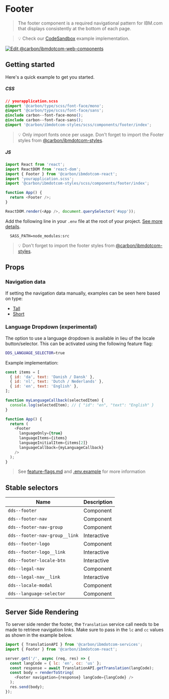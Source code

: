 
# Footer

> The footer component is a required navigational pattern for IBM.com that
> displays consistently at the bottom of each page.

> 💡 Check our
> [CodeSandbox](https://githubbox.com/carbon-design-system/ibm-dotcom-library/tree/master/packages/react/examples/codesandbox/components/Footer)
> example implementation.

[![Edit @carbon/ibmdotcom-web-components](https://codesandbox.io/static/img/play-codesandbox.svg)](https://githubbox.com/carbon-design-system/ibm-dotcom-library/tree/master/packages/react/examples/codesandbox/components/Footer)

## Getting started

Here's a quick example to get you started.

##### CSS

```css
// yourapplication.scss
@import '@carbon/type/scss/font-face/mono';
@import '@carbon/type/scss/font-face/sans';
@include carbon--font-face-mono();
@include carbon--font-face-sans();
@import '@carbon/ibmdotcom-styles/scss/components/footer/index';
```

> 💡 Only import fonts once per usage. Don't forget to import the Footer styles
> from
> [@carbon/ibmdotcom-styles](https://github.com/carbon-design-system/ibm-dotcom-library/blob/master/packages/styles).

##### JS

```javascript
import React from 'react';
import ReactDOM from 'react-dom';
import { Footer } from '@carbon/ibmdotcom-react';
import 'yourapplication.scss';
import '@carbon/ibmdotcom-styles/scss/components/footer/index';

function App() {
  return <Footer />;
}

ReactDOM.render(<App />, document.querySelector('#app'));
```

Add the following line in your `.env` file at the root of your project.
[See more details](https://github.com/carbon-design-system/ibm-dotcom-library/tree/master/packages/styles#usage).

```
  SASS_PATH=node_modules:src
```

> 💡 Don't forget to import the footer styles from
> [@carbon/ibmdotcom-styles](https://github.com/carbon-design-system/ibm-dotcom-library/blob/master/packages/styles).

## Props

<Props of={Footer} />

### Navigation data

If setting the navigation data manually, examples can be seen here based on
type:

- [Tall](https://github.com/carbon-design-system/ibm-dotcom-library/blob/master/packages/react/src/components/Footer/__data__/footer-menu.json)
- [Short](https://github.com/carbon-design-system/ibm-dotcom-library/blob/master/packages/react/src/components/Footer/__data__/footer-thin.json)

### Language Dropdown (experimental)

The option to use a language dropdown is available in lieu of the locale
button/selector. This can be activated using the following feature flag:

```bash
DDS_LANGUAGE_SELECTOR=true
```

Example implementation:

```javascript
const items = [
  { id: 'da', text: 'Danish / Dansk' },
  { id: 'nl', text: 'Dutch / Nederlands' },
  { id: 'en', text: 'English' },
];

function myLanguageCallback(selectedItem) {
  console.log(selectedItem); // { "id": "en", "text": "English" }
}

function App() {
  return (
    <Footer
      languageOnly={true}
      languageItems={items}
      languageInitialItem={items[2]}
      languageCallback={myLanguageCallback}
    />
  );
}
```

> See
> [feature-flags.md](https://github.com/carbon-design-system/ibm-dotcom-library/blob/master/packages/react/docs/feature-flags.md)
> and
> [.env.example](https://github.com/carbon-design-system/ibm-dotcom-library/blob/master/packages/react/.env.example)
> for more information

## Stable selectors

| Name                          | Description |
| ----------------------------- | ----------- |
| `dds--footer`                 | Component   |
| `dds--footer-nav`             | Component   |
| `dds--footer-nav-group`       | Component   |
| `dds--footer-nav-group__link` | Interactive |
| `dds--footer-logo`            | Component   |
| `dds--footer-logo__link`      | Interactive |
| `dds--footer-locale-btn`      | Interactive |
| `dds--legal-nav`              | Component   |
| `dds--legal-nav__link`        | Interactive |
| `dds--locale-modal`           | Component   |
| `dds--language-selector`      | Component   |

<Description markdown={corsproxy} />

## Server Side Rendering

To server side render the footer, the `Translation` service call needs to be
made to retrieve navigation links. Make sure to pass in the `lc` and `cc` values
as shown in the example below.

```javascript
import { TranslationAPI } from '@carbon/ibmdotcom-services';
import { Footer } from '@carbon/ibmdotcom-react';

server.get('/', async (req, res) => {
  const langCode = { lc: 'en', cc: 'us' };
  const response = await TranslationAPI.getTranslation(langCode);
  const body = renderToString(
    <Footer navigation={response} langCode={langCode} />
  );
  res.send(body);
});
```

<Description markdown={contributing} />

